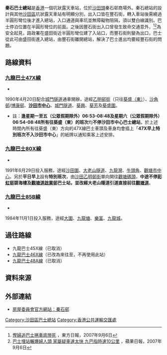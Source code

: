 {{Infobox HK Bus terminus
|image=Chun Shek Bus Terminus.jpg
|name=秦石巴士總站<br>Chun Shek Bus Terminus
|district=[[沙田區|沙田區]]
|area=沙田頭
|street=
|opendate=1984年
|terminate=九巴<br>[[九龍巴士47X線|47X]]、[[九龍巴士80X線|80X]]、[[九龍巴士85B線|85B]]
|via=
|feeder=
|nearbystreets=
|nearbysights=[[秦石邨|秦石邨]]
|notes=
|bgcolor=green
|fontcolor=white
|alternative=
}}

'''秦石巴士總站'''是[[香港|香港]]一個坑狀露天車站，位於[[沙田頭|沙田頭]]秦石邨商場外。秦石總站的設計與其他[[沙田區|沙田區]]坑狀露天車站有明顯分別，出入口皆在豐石街，轉入車站後需繞過半圓形彎位後才進入總站，入口通道與車坑並無障礙物阻隔，須以雙白線識別。巴士停泊位置在半圓形彎位的前面。之後因豐石街出入口曾發生致命交通意外，<ref>[http://orientaldaily.on.cc/archive/20070906/new/new_a28cnt.html 慳婦追巴士捲車底慘死] {{Wayback|url=http://orientaldaily.on.cc/archive/20070906/new/new_a28cnt.html |date=20160305074208 }}，東方日報，2007年9月6日</ref><ref>[http://hk.apple.nextmedia.com/news/art/20070906/10119616 巴士埋站輾爆婦人頭 家屬疑車速太快 九巴指時速10公里] {{Wayback|url=http://hk.apple.nextmedia.com/news/art/20070906/10119616 |date=20160304133412 }}，蘋果日報，2007年9月6日</ref>為安全起見，路政署在盛田街近半圓形彎位建了入站口，而豐石街則變為出口，巴士從此可由盛田街進入總站，由豐石街離開總站，解決了巴士進出均要經豐石街的問題。

==路線資料==
===[[九龍巴士47X線|九龍巴士47X線]]===
*{{HK Bus Route KLNT|47X|inline}}
1990年4月20日配合[[城門隧道|城門隧道]]通車開辦，途經[[乙明邨|乙明邨街]]（只往[[葵盛（東）巴士總站|葵盛（東）]]）、[[沙角邨|沙角邨]]/[[博康邨|博康邨]]、'''[[沙田市中心|沙田市中心]]'''、[[城門隧道|城門隧道]]、[[葵興|葵興]]、[[葵芳|葵芳]]及[[葵盛圍|葵盛圍]]。
* 註：'''逢星期一至五（公眾假期除外）06:53-08:48及星期六（公眾假期除外）06:54-08:48所有往葵盛（東）的班次'''均'''不停沙田市中心巴士總站'''，於上述時間內所有往葵盛（東）方向的47X線巴士車頭及車身均會插上「'''47X早上特別班次不入沙田市中心'''」的紙牌以通知乘客上述安排。

===[[九龍巴士80X線|九龍巴士80X線]]===
*{{HK Bus Route KLNT|80X|inline}}
1991年6月29日投入服務，途經[[沙田圍|沙田圍]]、[[大老山隧道|大老山隧道]]、[[九龍灣|九龍灣]]、[[牛頭角|牛頭角]]、[[觀塘市中心|觀塘市中心]]。另於'''平日早上'''設有'''特別班次'''，由[[沙田_(香港)|沙田]][[乙明邨|乙明邨街]]單向開往[[觀塘碼頭巴士總站|觀塘碼頭]]，'''中途不停[[彩虹邨|彩虹邨]]碧海樓及[[觀塘道|觀塘道]][[啟業邨|啟業邨]]巴士站，並改經大老山隧道引道直接前往[[觀塘道|觀塘道]]'''。

===[[九龍巴士85B線|九龍巴士85B線]]===
*{{HK Bus Route KLNT|85B|inline}}
1984年11月1日投入服務，途經[[大圍|大圍]]、[[九龍塘|九龍塘]]、[[樂富|樂富]]、[[九龍城|九龍城]]。

==過往路線==
* 九龍巴士45X線（已取消）
* [[九龍巴士46X線|九龍巴士46X線]]（已改為來往{{bt|顯徑}}至{{bt|美孚}}，不再使用此站）
* [[九龍巴士48A線|九龍巴士48A線]]（已取消）

==資料來源==
{{reflist}}

==外部連結==
* [http://www.housingauthority.gov.hk/en/interactivemap/estate/0,,1-0-7_5142,00.html 房屋委員會官方網站：秦石邨]

{{香港沙田區巴士總站列表}}

[[Category:沙田區巴士總站|Category:沙田區巴士總站]]
[[Category:香港公共運輸交匯處|Category:香港公共運輸交匯處]]